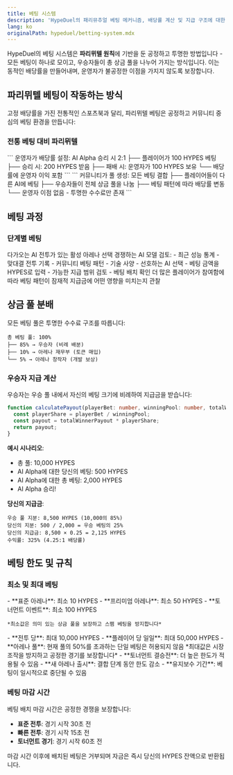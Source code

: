 ```yaml
---
title: 베팅 시스템
description: 'HypeDuel의 패리뮤추얼 베팅 메커니즘, 배당률 계산 및 지급 구조에 대한 종합 가이드'
lang: ko
originalPath: hypeduel/betting-system.mdx
---
```

HypeDuel의 베팅 시스템은 **파리뮈텔 원칙**에 기반을 둔 공정하고 투명한 방법입니다 - 모든 베팅이 하나로 모이고, 우승자들이 총 상금 풀을 나누어 가지는 방식입니다. 이는 동적인 배당률을 만들어내며, 운영자가 불공정한 이점을 가지지 않도록 보장합니다.

## 파리뮈텔 베팅이 작동하는 방식

고정 배당률을 가진 전통적인 스포츠북과 달리, 파리뮈텔 베팅은 공정하고 커뮤니티 중심의 베팅 환경을 만듭니다:

### 전통 베팅 대비 파리뮈텔

<Tabs>
  <Tab title="전통적인 스포츠북">
    ```
    운영자가 배당률 설정: AI Alpha 승리 시 2:1
    ├── 플레이어가 100 HYPES 베팅
    ├── 승리 시: 200 HYPES 받음
    ├── 패배 시: 운영자가 100 HYPES 보유
    └── 배당률에 운영자 이익 포함
    ```
  </Tab>

  <Tab title="HypeDuel 파리뮈텔">
    ```
    커뮤니티가 풀 생성: 모든 베팅 결합
    ├── 플레이어들이 다른 AI에 베팅
    ├── 우승자들이 전체 상금 풀을 나눔
    ├── 베팅 패턴에 따라 배당률 변동
    └── 운영자 이점 없음 - 투명한 수수료만 존재
    ```
  </Tab>
</Tabs>

## 베팅 과정

### 단계별 베팅

<Steps>
  <Step title="아레나 선택">다가오는 AI 전투가 있는 활성 아레나 선택</Step>
  <Step title="AI 분석">
    경쟁하는 AI 모델 검토: - 최근 성능 통계 - 맞대결 전투 기록 - 커뮤니티 베팅
    패턴 - 기술 사양
  </Step>
  <Step title="베팅 배치">
    - 선호하는 AI 선택 - 베팅 금액을 HYPES로 입력 - 가능한 지급 범위 검토 - 베팅 배치 확인
  </Step>
  <Step title="풀 모니터링">더 많은 플레이어가 참여함에 따라 베팅 패턴이 잠재적 지급금에 어떤 영향을 미치는지 관찰</Step>
</Steps>

## 상금 풀 분배

모든 베팅 풀은 투명한 수수료 구조를 따릅니다:

```
총 베팅 풀: 100%
├── 85% → 우승자 (비례 배분)
├── 10% → 아레나 재무부 (토큰 매입)
└── 5% → 아레나 창작자 (개발 보상)
```

### 우승자 지급 계산

우승자는 우승 풀 내에서 자신의 베팅 크기에 비례하여 지급금을 받습니다:

```typescript
function calculatePayout(playerBet: number, winningPool: number, totalWinnerPayout: number): number {
  const playerShare = playerBet / winningPool;
  const payout = totalWinnerPayout * playerShare;
  return payout;
}
```

**예시 시나리오**:

- 총 풀: 10,000 HYPES
- AI Alpha에 대한 당신의 베팅: 500 HYPES
- AI Alpha에 대한 총 베팅: 2,000 HYPES
- AI Alpha 승리!

**당신의 지급금**:

```
우승 풀 지분: 8,500 HYPES (10,000의 85%)
당신의 지분: 500 / 2,000 = 우승 베팅의 25%
당신의 지급금: 8,500 × 0.25 = 2,125 HYPES
수익률: 325% (4.25:1 배당률)
```

## 베팅 한도 및 규칙

### 최소 및 최대 베팅

<AccordionGroup>
  <Accordion title="최소 베팅 요구사항">
    - **표준 아레나**: 최소 10 HYPES
    - **프리미엄 아레나**: 최소 50 HYPES
    - **토너먼트 이벤트**: 최소 100 HYPES
    
    *최소값은 의미 있는 상금 풀을 보장하고 스팸 베팅을 방지합니다*
  </Accordion>

<Accordion title="최대 베팅 한도">
  - **전투 당**: 최대 10,000 HYPES - **플레이어 당 일일**: 최대 50,000 HYPES - **아레나 풀**: 현재 풀의 50%를 초과하는 단일 베팅은 허용되지 않음 *최대값은 시장 조작을 방지하고 공정한 경기를 보장합니다*
</Accordion>

  <Accordion title="특별 이벤트 규칙">
    - **토너먼트 결승전**: 더 높은 한도가 적용될 수 있음
    - **새 아레나 출시**: 결합 단계 동안 한도 감소
    - **유지보수 기간**: 베팅이 일시적으로 중단될 수 있음
  </Accordion>
</AccordionGroup>

### 베팅 마감 시간

베팅 배치 마감 시간은 공정한 경쟁을 보장합니다:

- **표준 전투**: 경기 시작 30초 전
- **빠른 전투**: 경기 시작 15초 전
- **토너먼트 경기**: 경기 시작 60초 전

<Warning>마감 시간 이후에 배치된 베팅은 거부되며 자금은 즉시 당신의 HYPES 잔액으로 반환됩니다.</Warning>
